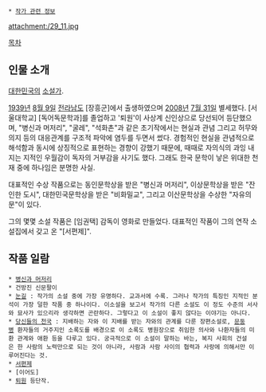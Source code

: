  * [[작가 관련 정보]]

attachment:/29_11.jpg

[[목차]]
== 인물 소개 ==
[[대한민국]]의 [[소설가]]. 

[[1939년]] [[8월 9일]] [[전라남도]] [장흥군]에서 출생하였으며 [[2008년]] [[7월 31일]] 별세했다.
[서울대학교] [독어독문학과]를 졸업하고 '퇴원'이 사상계 신인상으로 당선되어 등단했으며, "병신과 머저리", "굴레", "석화촌"과 같은 초기작에서는 현실과 관념 그리고 허무와 의지 등의 대응관계를 구조적 파악에 염두를 두면서 썼다. 경험적인 현실을 관념적으로 해석함과 동시에 상징적으로 표현하는 경향이 강했기 때문에, 때때로 자의식의 과잉 내지는 지적인 우월감이 독자의 거부감을 사기도 했다. 그래도 한국 문학이 낳은 위대한 천재 중에 하나임은 분명한 사실.

대표적인 수상 작품으로는 동인문학상을 받은 "병신과 머저리", 이상문학상을 받은 "잔인한 도시", 대한민국문학상을 받은 "비화밀교", 그리고 이산문학상을 수상한 "자유의 문"이 있다.

그의 몇몇 소설 작품은 [임권택] 감독이 영화로 만들었다. 대표적인 작품이 그의 연작 소설집에서 갖고 온 "[서편제]".

== 작품 일람 ==
 * [[병신과 머저리]]
 * 건방진 신문팔이
 * [[눈길]] : 작가의 소설 중에 가장 유명하다. 교과서에 수록. 그러나 작가의 특징인 지적인 분석이 가장 덜한 작품 중 하나이다. 이소설을 보고서 작가의 다른 소설도 이 정도 수준의 서사와 묘사가 있으리라 생각하면 곤란하다. 그렇다고 이 소설이 좋지 않다는 이야기는 아니다.
 * [[당신들의 천국]] : 지배하는 자와 이 지배를 받는 자와의 관계를 다룬 장편소설로, [[문둥병]] 환자들의 거주지인 소록도를 배경으로 이 소록도 병원장으로 취임한 의사와 나환자들의 미환 관계와 애환 등을 다루고 있다. 궁극적으로 이 소설이 말하는 바는, 복지 사회의 건설은 한 사람의 노력만으로 되는 것이 아니라, 사람과 사람 사이의 협력과 사랑에 의해서만 이루어진다는 것.
 * [[서편제]] 
 * [이어도] 
 * [[퇴원]] 등단작. 


